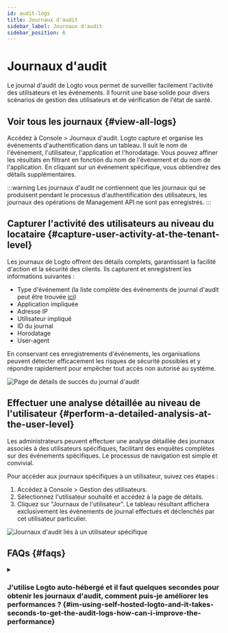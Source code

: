 ```yaml
---
id: audit-logs
title: Journaux d'audit
sidebar_label: Journaux d'audit
sidebar_position: 6
---
```


# Journaux d'audit

Le journal d'audit de Logto vous permet de surveiller facilement l'activité des utilisateurs et les événements. Il fournit une base solide pour divers scénarios de gestion des utilisateurs et de vérification de l'état de santé.

## Voir tous les journaux \{#view-all-logs}

Accédez à <CloudLink to="/audit-logs">Console > Journaux d'audit</CloudLink>. Logto capture et organise les événements d'authentification dans un tableau. Il suit le nom de l'événement, l'utilisateur, l'application et l'horodatage. Vous pouvez affiner les résultats en filtrant en fonction du nom de l'événement et du nom de l'application. En cliquant sur un événement spécifique, vous obtiendrez des détails supplémentaires.

:::warning
Les journaux d'audit ne contiennent que les journaux qui se produisent pendant le processus d'authentification des utilisateurs, les journaux des opérations de Management API ne sont pas enregistrés.
:::

## Capturer l'activité des utilisateurs au niveau du locataire \{#capture-user-activity-at-the-tenant-level}

Les journaux de Logto offrent des détails complets, garantissant la facilité d'action et la sécurité des clients. Ils capturent et enregistrent les informations suivantes :

- Type d'événement (la liste complète des événements de journal d'audit peut être trouvée [ici](https://github.com/logto-io/logto/blob/master/packages/console/src/consts/logs.ts))
- Application impliquée
- Adresse IP
- Utilisateur impliqué
- ID du journal
- Horodatage
- User-agent

En conservant ces enregistrements d'événements, les organisations peuvent détecter efficacement les risques de sécurité possibles et y répondre rapidement pour empêcher tout accès non autorisé au système.

![Page de détails de succès du journal d'audit](./assets/audit-log-success-details-page.png)

## Effectuer une analyse détaillée au niveau de l'utilisateur \{#perform-a-detailed-analysis-at-the-user-level}

Les administrateurs peuvent effectuer une analyse détaillée des journaux associés à des utilisateurs spécifiques, facilitant des enquêtes complètes sur des événements spécifiques. Le processus de navigation est simple et convivial.

Pour accéder aux journaux spécifiques à un utilisateur, suivez ces étapes :

1. Accédez à <CloudLink to="/users">Console > Gestion des utilisateurs</CloudLink>.
2. Sélectionnez l'utilisateur souhaité et accédez à la page de détails.
3. Cliquez sur "Journaux de l'utilisateur". Le tableau résultant affichera exclusivement les événements de journal effectués et déclenchés par cet utilisateur particulier.

![Journaux d'audit liés à un utilisateur spécifique](./assets/audit-logs-related-to-specific-user.png)

## FAQs \{#faqs}

<details>
<summary>

### J'utilise Logto auto-hébergé et il faut quelques secondes pour obtenir les journaux d'audit, comment puis-je améliorer les performances ? \{#im-using-self-hosted-logto-and-it-takes-seconds-to-get-the-audit-logs-how-can-i-improve-the-performance}

</summary>

Les utilisateurs de Logto OSS devraient ajouter un cronjob pour nettoyer régulièrement les journaux d'audit obsolètes.

</details>
